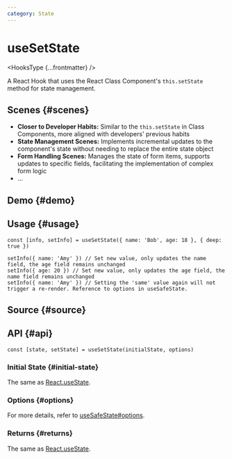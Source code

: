 ```yaml
---
category: State
---
```


# useSetState


<HooksType {...frontmatter} />

A React Hook that uses the React Class Component's `this.setState` method for state management.

## Scenes \{#scenes}

- **Closer to Developer Habits:** Similar to the `this.setState` in Class Components, more aligned with developers' previous habits
- **State Management Scenes:** Implements incremental updates to the component's state without needing to replace the entire state object
- **Form Handling Scenes:** Manages the state of form items, supports updates to specific fields, facilitating the implementation of complex form logic
- ...

## Demo \{#demo}


<App />

## Usage \{#usage}

```tsx
const [info, setInfo] = useSetState({ name: 'Bob', age: 18 }, { deep: true })

setInfo({ name: 'Amy' }) // Set new value, only updates the name field, the age field remains unchanged
setInfo({ age: 20 }) // Set new value, only updates the age field, the name field remains unchanged
setInfo({ name: 'Amy' }) // Setting the 'same' value again will not trigger a re-render. Reference to options in useSafeState.
```

## Source \{#source}


<Source />

## API \{#api}

```tsx
const [state, setState] = useSetState(initialState, options)
```

### Initial State \{#initial-state}

The same as [React.useState](https://react.dev/reference/react/useState).

### Options \{#options}

For more details, refer to [useSafeState#options](/reference/use-safe-state/#options).

### Returns \{#returns}

The same as [React.useState](https://react.dev/reference/react/useState).
